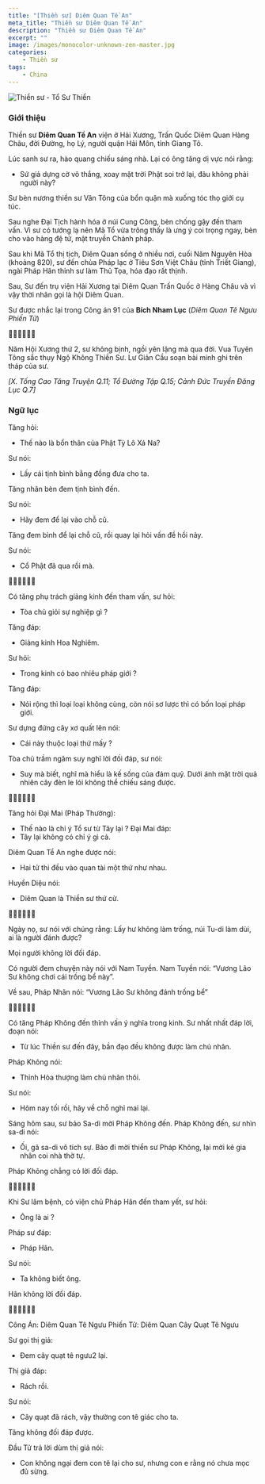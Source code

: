 ```yaml
---
title: "[Thiền sư] Diêm Quan Tề An"
meta_title: "Thiền sư Diêm Quan Tề An"
description: "Thiền sư Diêm Quan Tề An"
excerpt: ""
image: /images/monocolor-unknown-zen-master.jpg
categories:
    - Thiền sư
tags:
    - China
---
```


<div className="grid xl:grid-cols-8 lg:grid-cols-8 md:grid-cols-2 sm:grid-cols-2 xs:grid-cols-1 gap-8 bg-body dark:bg-darkmode-body">

<div className="lg:col-span-3 md:col-span-1">

<img
  className="aspect-square"
  decoding="async"
  src="/images/monocolor-unknown-zen-master.jpg"
  alt="Thiền sư - Tổ Sư Thiền"
/>

### Giới thiệu

Thiền sư **Diêm Quan Tề An** viện ở Hải Xương, Trấn Quốc Diêm Quan Hàng Châu, đời Đường, họ Lý, người quận Hải Môn, tỉnh Giang Tô.

Lúc sanh sư ra, hào quang chiếu sáng nhà. Lại có ông tăng dị vực nói rằng:

- Sứ giả dựng cờ vô thắng, xoay mặt trời Phật soi trở lại, đâu không phải người này?

Sư bèn nương thiền sư Vân Tông của bổn quận mà xuống tóc thọ giới cụ túc.

Sau nghe Đại Tịch hành hóa ở núi Cung Công, bèn chống gậy đến tham vấn.
Vì sư có tướng lạ nên Mã Tổ vừa trông thấy là ưng ý coi trọng ngay, bèn cho vào hàng đệ tử, mật truyền Chánh pháp.

Sau khi Mã Tổ thị tịch, Diêm Quan sống ở nhiều nơi, cuối Năm Nguyên Hòa (khoảng 820), sư đến chùa Pháp lạc ở Tiêu Sơn Việt Châu (tỉnh Triết Giang), ngài Pháp Hân thỉnh sư làm Thủ Tọa, hóa đạo rất thịnh.

Sau, Sư đến trụ viện Hải Xương tại Diêm Quan Trấn Quốc ở Hàng Châu và vì vậy thời nhân gọi là hội Diêm Quan.

Sư được nhắc lại trong Công án 91 của **Bích Nham Lục** (_Diêm Quan Tê Ngưu Phiến Tử_)

🙇‍♂️🙇‍♂️🙇‍♂️

Năm Hội Xương thứ 2, sư không bịnh, ngồi yên lặng mà qua đời.
Vua Tuyên Tông sắc thụy Ngộ Không Thiền Sư. Lư Giản Cầu soạn bài minh ghi trên tháp của sư.

_[X. Tống Cao Tăng Truyện Q.11; Tổ Đường Tập Q.15; Cảnh Đức Truyền Đăng Lục Q.7]_

</div>

<div className="lg:col-span-5 md:col-span-1">

### Ngữ lục

Tăng hỏi:

- Thế nào là bổn thân của Phật Tỳ Lô Xá Na?

Sư nói:

- Lấy cái tịnh bình bằng đồng đưa cho ta.

Tăng nhân bèn đem tịnh bình đến.

Sư nói:

- Hãy đem để lại vào chỗ cũ.

Tăng đem bình để lại chỗ cũ, rồi quay lại hỏi vấn đề hồi nảy.

Sư nói:

- Cổ Phật đã qua rồi mà.

🙇‍♂️🙇‍♂️🙇‍♂️

Có tăng phụ trách giảng kinh đến tham vấn, sư hỏi:

- Tòa chủ giỏi sự nghiệp gì ?

Tăng đáp:

- Giảng kinh Hoa Nghiêm.

Sư hỏi:

- Trong kinh có bao nhiêu pháp giới ?

Tăng đáp:

- Nói rộng thì loại loại không cùng, còn nói sơ lược thì có bốn loại pháp giới.

Sư dựng đứng cây xơ quất lên nói:

- Cái này thuộc loại thứ mấy ?

Tòa chủ trầm ngâm suy nghĩ lời đối đáp, sư nói:

- Suy mà biết, nghĩ mà hiểu là kế sống của đám quỷ. Dưới ánh mặt trời quả nhiên cây đèn le lói không thể chiếu sáng được.

🙇‍♂️🙇‍♂️🙇‍♂️

Tăng hỏi Đại Mai (Pháp Thường):

- Thế nào là chỉ ý Tổ sư từ Tây lại ?
  Đại Mai đáp:
- Tây lại không có chỉ ý gì cả.

Diêm Quan Tề An nghe được nói:

- Hai tử thi đều vào quan tài một thứ như nhau.

Huyền Diệu nói:

- Diêm Quan là Thiền sư thứ cừ.

🙇‍♂️🙇‍♂️🙇‍♂️

Ngày nọ, sư nói với chúng rằng: Lấy hư không làm trống, núi Tu-di làm dùi, ai là người đánh được?

Mọi người không lời đối đáp.

Có người đem chuyện này nói với Nam Tuyền. Nam Tuyền nói: “Vương Lão Sư không chơi cái trống bể này”.

Về sau, Pháp Nhãn nói: “Vương Lão Sư không đánh trống bể”

‍🙇‍♂️🙇‍♂️🙇‍♂️

Có tăng Pháp Không đến thỉnh vấn ý nghĩa trong kinh. Sư nhất nhất đáp lời, đoạn nói:

- Từ lúc Thiền sư đến đây, bần đạo đều không được làm chủ nhân.

Pháp Không nói:

- Thỉnh Hòa thượng làm chủ nhân thôi.

Sư nói:

- Hôm nay tối rồi, hãy về chỗ nghỉ mai lại.

Sáng hôm sau, sư bảo Sa-di mời Pháp Không đến. Pháp Không đến, sư nhìn sa-di nói:

- Ối, gã sa-di vô tích sự. Bảo đi mời thiền sư Pháp Không, lại mời kẻ gia nhân coi nhà thờ tự.

Pháp Không chẳng có lời đối đáp.

🙇‍♂️🙇‍♂️🙇‍♂️

Khi Sư lâm bệnh, có viện chủ Pháp Hân đến tham yết, sư hỏi:

- Ông là ai ?

Pháp sư đáp:

- Pháp Hân.

Sư nói:

- Ta không biết ông.

Hân không lời đối đáp.

🙇‍♂️🙇‍♂️🙇‍♂️

Công Án: Diêm Quan Tê Ngưu Phiến Tử: Diêm Quan Cây Quạt Tê Ngưu

Sư gọi thị giả:

- Đem cây quạt tê ngưu2 lại.

Thị giả đáp:

- Rách rồi.

Sư nói:

- Cây quạt đã rách, vậy thường con tê giác cho ta.

Tăng không đối đáp được.

Đầu Tử trả lời dùm thị giả nói:

- Con không ngại đem con tê lại cho sư, nhưng con e rằng nó chưa mọc đủ sừng.

</div>

</div>
